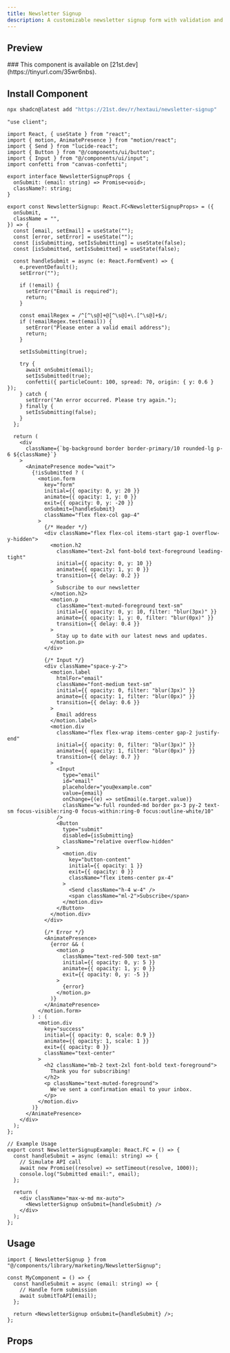 ```yaml
---
title: Newsletter Signup
description: A customizable newsletter signup form with validation and success message.
---
```



## Preview

<PreviewContainer className="min-h-[30rem]">
  <NewsletterSignupExample />
</PreviewContainer>

<Callout title="21st.dev" type="info">
  ### This component is available on [21st.dev](https://tinyurl.com/35wr6nbs).
</Callout>


## Install Component

```bash tab="CLI" title="NPM" title="NPM"
npx shadcn@latest add "https://21st.dev/r/hextaui/newsletter-signup"
```

```tsx title="NewsletterSignup.tsx" tab="Manually"
"use client";

import React, { useState } from "react";
import { motion, AnimatePresence } from "motion/react";
import { Send } from "lucide-react";
import { Button } from "@/components/ui/button";
import { Input } from "@/components/ui/input";
import confetti from "canvas-confetti";

export interface NewsletterSignupProps {
  onSubmit: (email: string) => Promise<void>;
  className?: string;
}

export const NewsletterSignup: React.FC<NewsletterSignupProps> = ({
  onSubmit,
  className = "",
}) => {
  const [email, setEmail] = useState("");
  const [error, setError] = useState("");
  const [isSubmitting, setIsSubmitting] = useState(false);
  const [isSubmitted, setIsSubmitted] = useState(false);

  const handleSubmit = async (e: React.FormEvent) => {
    e.preventDefault();
    setError("");

    if (!email) {
      setError("Email is required");
      return;
    }

    const emailRegex = /^[^\s@]+@[^\s@]+\.[^\s@]+$/;
    if (!emailRegex.test(email)) {
      setError("Please enter a valid email address");
      return;
    }

    setIsSubmitting(true);

    try {
      await onSubmit(email);
      setIsSubmitted(true);
      confetti({ particleCount: 100, spread: 70, origin: { y: 0.6 } });
    } catch {
      setError("An error occurred. Please try again.");
    } finally {
      setIsSubmitting(false);
    }
  };

  return (
    <div
      className={`bg-background border border-primary/10 rounded-lg p-6 ${className}`}
    >
      <AnimatePresence mode="wait">
        {!isSubmitted ? (
          <motion.form
            key="form"
            initial={{ opacity: 0, y: 20 }}
            animate={{ opacity: 1, y: 0 }}
            exit={{ opacity: 0, y: -20 }}
            onSubmit={handleSubmit}
            className="flex flex-col gap-4"
          >
            {/* Header */}
            <div className="flex flex-col items-start gap-1 overflow-y-hidden">
              <motion.h2
                className="text-2xl font-bold text-foreground leading-tight"
                initial={{ opacity: 0, y: 10 }}
                animate={{ opacity: 1, y: 0 }}
                transition={{ delay: 0.2 }}
              >
                Subscribe to our newsletter
              </motion.h2>
              <motion.p
                className="text-muted-foreground text-sm"
                initial={{ opacity: 0, y: 10, filter: "blur(3px)" }}
                animate={{ opacity: 1, y: 0, filter: "blur(0px)" }}
                transition={{ delay: 0.4 }}
              >
                Stay up to date with our latest news and updates.
              </motion.p>
            </div>

            {/* Input */}
            <div className="space-y-2">
              <motion.label
                htmlFor="email"
                className="font-medium text-sm"
                initial={{ opacity: 0, filter: "blur(3px)" }}
                animate={{ opacity: 1, filter: "blur(0px)" }}
                transition={{ delay: 0.6 }}
              >
                Email address
              </motion.label>
              <motion.div
                className="flex flex-wrap items-center gap-2 justify-end"
                initial={{ opacity: 0, filter: "blur(3px)" }}
                animate={{ opacity: 1, filter: "blur(0px)" }}
                transition={{ delay: 0.7 }}
              >
                <Input
                  type="email"
                  id="email"
                  placeholder="you@example.com"
                  value={email}
                  onChange={(e) => setEmail(e.target.value)}
                  className="w-full rounded-md border px-3 py-2 text-sm focus-visible:ring-0 focus-within:ring-0 focus:outline-white/10"
                />
                <Button
                  type="submit"
                  disabled={isSubmitting}
                  className="relative overflow-hidden"
                >
                  <motion.div
                    key="button-content"
                    initial={{ opacity: 1 }}
                    exit={{ opacity: 0 }}
                    className="flex items-center px-4"
                  >
                    <Send className="h-4 w-4" />
                    <span className="ml-2">Subscribe</span>
                  </motion.div>
                </Button>
              </motion.div>
            </div>

            {/* Error */}
            <AnimatePresence>
              {error && (
                <motion.p
                  className="text-red-500 text-sm"
                  initial={{ opacity: 0, y: 5 }}
                  animate={{ opacity: 1, y: 0 }}
                  exit={{ opacity: 0, y: -5 }}
                >
                  {error}
                </motion.p>
              )}
            </AnimatePresence>
          </motion.form>
        ) : (
          <motion.div
            key="success"
            initial={{ opacity: 0, scale: 0.9 }}
            animate={{ opacity: 1, scale: 1 }}
            exit={{ opacity: 0 }}
            className="text-center"
          >
            <h2 className="mb-2 text-2xl font-bold text-foreground">
              Thank you for subscribing!
            </h2>
            <p className="text-muted-foreground">
              We've sent a confirmation email to your inbox.
            </p>
          </motion.div>
        )}
      </AnimatePresence>
    </div>
  );
};

// Example Usage
export const NewsletterSignupExample: React.FC = () => {
  const handleSubmit = async (email: string) => {
    // Simulate API call
    await new Promise((resolve) => setTimeout(resolve, 1000));
    console.log("Submitted email:", email);
  };

  return (
    <div className="max-w-md mx-auto">
      <NewsletterSignup onSubmit={handleSubmit} />
    </div>
  );
};
```

## Usage

```tsx
import { NewsletterSignup } from "@/components/library/marketing/NewsletterSignup";

const MyComponent = () => {
  const handleSubmit = async (email: string) => {
    // Handle form submission
    await submitToAPI(email);
  };

  return <NewsletterSignup onSubmit={handleSubmit} />;
};
```

## Props

<AutoTypeTable
  path="./components/library/marketing/NewsLetterSignup.tsx"
  name="NewsletterSignupProps"
/>
